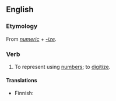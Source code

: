 ==English==

===Etymology===
From ''[[numeric]]'' + ''[[-ize]]''.

===Verb===
{{en-verb|numericiz|ing}}

# {{rare}} To represent using [[number]]s; to [[digitize]].

====Translations====
{{top}}
* Finnish: {{t|fi|numeeristaa}}
{{mid}}
{{bottom}}